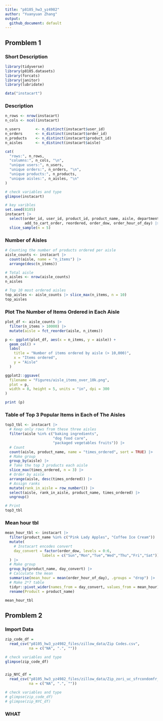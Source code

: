 ```yaml
---
title: "p8105_hw3_yz4982"
author: "Yuanyuan Zhang"
output:
  github_document: default
--- 
```


Promblem 1
------------------------------------------------------------
### Short Description
```r
library(tidyverse)
library(p8105.datasets)
library(forcats) 
library(janitor)
library(lubridate)

data("instacart")
```

### Description
```r
n_rows <- nrow(instacart)
n_cols <- ncol(instacart)

n_users       <- n_distinct(instacart$user_id)
n_orders      <- n_distinct(instacart$order_id)
n_products    <- n_distinct(instacart$product_id)
n_aisles      <- n_distinct(instacart$aisle)

cat(
  "rows:", n_rows,
  "columns:", n_cols, "\n",
  "unique users:", n_users,
  "unique orders:", n_orders, "\n",
  "unique products:", n_products,
  "unique aisles:", n_aisles, "\n"
)

# check variables and type
glimpse(instacart)

# key varibles
set.seed(8105)
instacart |> 
  select(order_id, user_id, product_id, product_name, aisle, department, 
         add_to_cart_order, reordered, order_dow, order_hour_of_day) |>
  slice_sample(n = 5)

```

### Number of Aisles
```r
# Counting the number of products ordered per aisle
aisle_counts <- instacart |>
  count(aisle, name = "n_items") |>
  arrange(desc(n_items))

# Total aisle 
n_aisles <- nrow(aisle_counts)
n_aisles

# Top 10 most ordered aisles
top_aisles <- aisle_counts |> slice_max(n_items, n = 10)
top_aisles
```

### Plot The Number of Items Ordered in Each Aisle
```r
plot_df <- aisle_counts |>
  filter(n_items > 10000) |>
  mutate(aisle = fct_reorder(aisle, n_items))

p <- ggplot(plot_df, aes(x = n_items, y = aisle)) +
  geom_col() +
  labs(
    title = "Number of items ordered by aisle (> 10,000)",
    x = "Items ordered",
    y = "Aisle"
  )

ggplot2::ggsave(
  filename = "Figures/aisle_items_over_10k.png",
  plot = p,
  width = 8, height = 5, units = "in", dpi = 300
)

print (p)
```

### Table of Top 3 Popular Items in Each of The Aisles 
```r
top3_tbl <- instacart |>
  # Keep only rows from these three aisles
  filter(aisle %in% c("baking ingredients",
                      "dog food care",
                      "packaged vegetables fruits")) |>
  # Count
  count(aisle, product_name, name = "times_ordered", sort = TRUE) |>
  # Make group
  group_by(aisle) |>
  # Take the top 3 products each aisle
  slice_max(times_ordered, n = 3) |>
  # Order by aisle
  arrange(aisle, desc(times_ordered)) |>
  # Assign ranks
  mutate(rank_in_aisle = row_number()) |>
  select(aisle, rank_in_aisle, product_name, times_ordered) |>
  ungroup()

# Print
top3_tbl
```

### Mean hour tbl
```r
mean_hour_tbl <- instacart |>
  filter(product_name %in% c("Pink Lady Apples", "Coffee Ice Cream")) |>
  mutate(
    # Instacart encodes convert
    day_convert = factor(order_dow, levels = 0:6,
                 labels = c("Sun","Mon","Tue","Wed","Thu","Fri","Sat"))
  ) |>
  # Make group
  group_by(product_name, day_convert) |>
  # Calculate the mean
  summarise(mean_hour = mean(order_hour_of_day), .groups = "drop") |>
  # Make 2*7 table
  tidyr::pivot_wider(names_from = day_convert, values_from = mean_hour) |>
  rename(Product = product_name)

mean_hour_tbl
```

Promblem 2
------------------------------------------------------------
### Import Data
```r
zip_code_df = 
  read_csv("p8105_hw3_yz4982_files/zillow_data/Zip Codes.csv", 
           na = c("NA", ".", ""))

# check variables and type
glimpse(zip_code_df)


zip_NYC_df = 
  read_csv("p8105_hw3_yz4982_files/zillow_data/Zip_zori_uc_sfrcondomfr_sm_month_NYC.csv", 
           na = c("NA", ".", ""))

# check variables and type
# glimpse(zip_code_df)
# glimpse(zip_NYC_df)
```

### WHAT
```r

```



